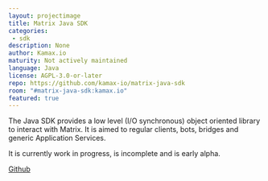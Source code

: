 ```yaml
---
layout: projectimage
title: Matrix Java SDK
categories: 
 - sdk
description: None
author: Kamax.io
maturity: Not actively maintained
language: Java
license: AGPL-3.0-or-later
repo: https://github.com/kamax-io/matrix-java-sdk
room: "#matrix-java-sdk:kamax.io"
featured: true
---
```


The Java SDK provides a low level (I/O synchronous) object oriented library to interact with Matrix. It is aimed to regular clients, bots, bridges and generic Application Services.

It is currently work in progress, is incomplete and is early alpha.

[Github](https://github.com/kamax-io/matrix-java-sdk)
